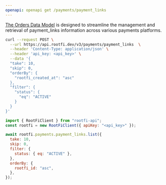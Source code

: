```yaml
---
openapi: openapi get /payments/payment_links
---
```


[The Orders Data Model](https://docs.rootfi.dev/api-reference/payment_links/overview) is designed to streamline the management and retrieval of payment_links information across various payments platforms.

<RequestExample>

```bash cURL
curl --request POST \
  --url https://api.rootfi.dev/v3/payments/payment_links  \
  --header 'Content-Type: application/json' \
  --header 'api_key: <api_key>' \
  --data '{
  "take": 10,
  "skip": 0,
  "orderBy": {
    "rootfi_created_at": "asc"
  },
  "filter": {
    "status": {
      "eq": "ACTIVE"
    }
  }
}'
```

```javascript NodeJS
import { RootFiClient } from "rootfi-api";
const rootfi = new RootFiClient({ apiKey: "<api_key>" });

await rootfi.payments.payment_links.list({
  take: 10,
  skip: 0,
  filter: {
    status: { eq: "ACTIVE" },
  },
  orderBy: {
    rootfi_id: "asc",
  },
});
```

</RequestExample>

